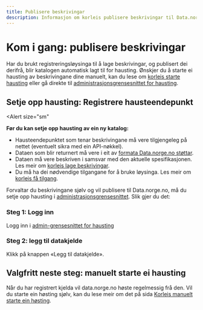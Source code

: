 ```yaml
---
title: Publisere beskrivingar
description: Informasjon om korleis publisere beskrivingar til Data.norge.no.
---
```


# Kom i gang: publisere beskrivingar

Har du brukt registreringsløysinga til å lage beskrivingar, og publisert dei derifrå, blir katalogen automatisk lagt til for hausting.
Ønskjer du å starte ei hausting av beskrivingane dine manuelt, kan du lese om [korleis starte hausting](/docs/sharing-data/publishing-data-descriptions/4-triggering-harvest) eller gå direkte til [administrasjonsgrensesnittet for hausting](https://admin.fellesdatakatalog.digdir.no/data-sources).

## Setje opp hausting: Registrere hausteendepunkt

<Alert
    size="sm"
>
**Før du kan setje opp hausting av ein ny katalog:**

-   Hausteendepunktet som tenar beskrivingane må vere tilgjengeleg på nettet (eventuelt sikra med ein API-nøkkel).
-   Dataen som blir returnert må vere i eit av [formata Data.norge.no støttar](/docs/sharing-data/publishing-data-descriptions/1-creating-descriptions-self).
-   Dataen må vere beskriven i samsvar med den aktuelle spesifikasjonen. Les meir om [korleis lage beskrivingar](/docs/sharing-data/publishing-data-descriptions/1-creating-descriptions-self).
-   Du må ha dei nødvendige tilgangane for å bruke løysinga. Les meir om [korleis få tilgang](/docs/sharing-data/login-and-access).

</Alert>

Forvaltar du beskrivingane sjølv og vil publisere til Data.norge.no, må du setje opp hausting i [administrasjonsgrensesnittet](https://admin.fellesdatakatalog.digdir.no/data-sources). Slik gjer du det:

### Steg 1: Logg inn

Logg inn i [admin-grensesnittet for hausting](https://admin.fellesdatakatalog.digdir.no/data-sources)

### Steg 2: legg til datakjelde

Klikk på knappen «Legg til datakjelde».

## Valgfritt neste steg: manuelt starte ei hausting

Når du har registrert kjelda vil data.norge.no høste regelmessig frå den.
Vil du starte ein høsting sjølv, kan du lese meir om det på sida [Korleis manuelt starte ein høsting](/docs/sharing-data/publishing-data-descriptions/4-triggering-harvest).
